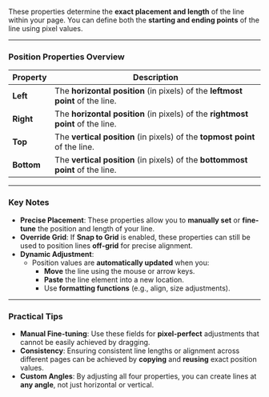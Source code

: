 
These properties determine the **exact placement and length** of the line within your page. You can define both the **starting and ending points** of the line using pixel values.

---

### **Position Properties Overview**  

| **Property** | **Description** |
|--------------|-----------------|
| **Left** | The **horizontal position** (in pixels) of the **leftmost point** of the line. |
| **Right** | The **horizontal position** (in pixels) of the **rightmost point** of the line. |
| **Top** | The **vertical position** (in pixels) of the **topmost point** of the line. |
| **Bottom** | The **vertical position** (in pixels) of the **bottommost point** of the line. |

---

### **Key Notes**  

- **Precise Placement**: These properties allow you to **manually set** or **fine-tune** the position and length of your line.
- **Override Grid**: If **Snap to Grid** is enabled, these properties can still be used to position lines **off-grid** for precise alignment.
- **Dynamic Adjustment**:  
  - Position values are **automatically updated** when you:  
    - **Move** the line using the mouse or arrow keys.  
    - **Paste** the line element into a new location.  
    - Use **formatting functions** (e.g., align, size adjustments).

---

### **Practical Tips**  

- **Manual Fine-tuning**: Use these fields for **pixel-perfect** adjustments that cannot be easily achieved by dragging.
- **Consistency**: Ensuring consistent line lengths or alignment across different pages can be achieved by **copying** and **reusing** exact position values.
- **Custom Angles**: By adjusting all four properties, you can create lines at **any angle**, not just horizontal or vertical.

